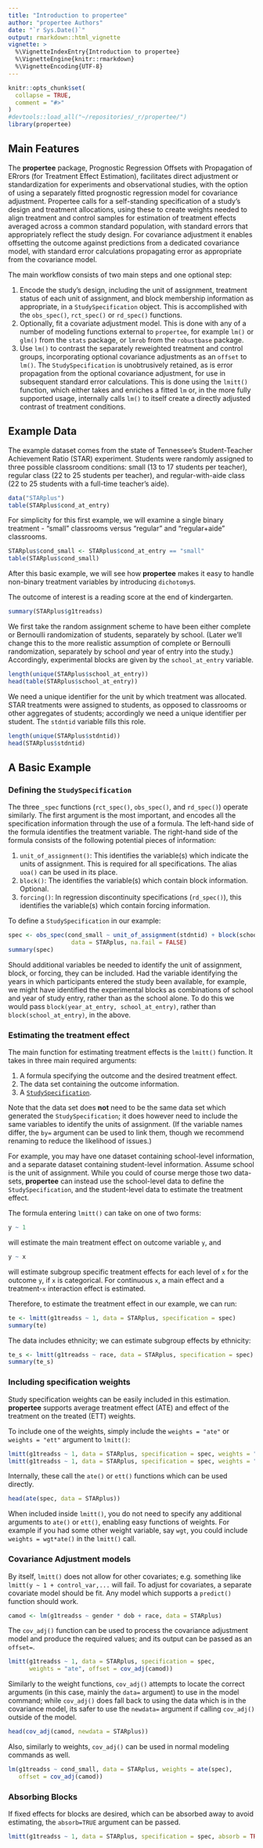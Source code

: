 ```yaml
---
title: "Introduction to propertee"
author: "propertee Authors"
date: "`r Sys.Date()`"
output: rmarkdown::html_vignette
vignette: >
  %\VignetteIndexEntry{Introduction to propertee}
  %\VignetteEngine{knitr::rmarkdown}
  %\VignetteEncoding{UTF-8}
---
```


```r
knitr::opts_chunk$set(
  collapse = TRUE,
  comment = "#>"
)
#devtools::load_all("~/repositories/_r/propertee/")
library(propertee)
```

## Main Features

The **propertee** package, Prognostic Regression Offsets with
Propagation of ERrors (for Treatment Effect Estimation), facilitates
direct adjustment or standardization for experiments and observational
studies, with the option of using a separately fitted prognostic
regression model for covariance adjustment. Propertee calls for a
self-standing specification of a study's design and treatment
allocations, using these to create weights needed to align treatment
and control samples for estimation of treatment effects averaged
across a common standard population, with standard errors that
appropriately reflect the study design. For covariance adjustment it
enables offsetting the outcome against predictions from a dedicated
covariance model, with standard error calculations propagating error
as appropriate from the covariance model.

The main workflow consists of two main steps and one optional step:

1. Encode the study's design, including the unit of assignment,
   treatment status of each unit of assignment, and block membership
   information as appropriate, in a `StudySpecification` object. This
   is accomplished with the `obs_spec()`, `rct_spec()` or `rd_spec()`
   functions.
2. Optionally, fit a covariate adjustment model.  This is done with
   any of a number of modeling functions external to `propertee`, for
   example `lm()` or `glm()` from the `stats` package, or `lmrob` from
   the `robustbase` package.
3. Use `lm()` to contrast the separately reweighted treatment and
   control groups, incorporating optional covariance adjustments as an
   `offset` to `lm()`. The `StudySpecification` is unobtrusively
   retained, as is error propagation from the optional covariance
   adjustment, for use in subsequent standard error calculations.
   This is done using the `lmitt()` function, which either takes and
   enriches a fitted `lm` or, in the more fully supported usage,
   internally calls `lm()` to itself create a directly adjusted
   contrast of treatment conditions.

## Example Data

The example dataset comes from the state of Tennessee's Student-Teacher
Achievement Ratio (STAR) experiment. Students were randomly assigned to three
possible classroom conditions: small (13 to 17 students per teacher), regular
class (22 to 25 students per teacher), and regular-with-aide class (22 to 25
students with a full-time teacher's aide).

```r
data("STARplus")
table(STARplus$cond_at_entry)
```

For simplicity for this first example, we will examine a single binary
treatment - "small" classrooms versus "regular" and "regular+aide" classrooms.

```r
STARplus$cond_small <- STARplus$cond_at_entry == "small"
table(STARplus$cond_small)
```

After this basic example, we will see how **propertee** makes it easy to handle
non-binary treatment variables by introducing `dichotomy`s.

The outcome of interest is a reading score at the end of kindergarten.

```r
summary(STARplus$g1treadss)
```



We first take the random assignment scheme to have been either complete or
Bernoulli randomization of students, separately by school. (Later we'll change this to the more realistic assumption of complete or Bernoulli randomization, separately by school *and* year of entry into the study.) Accordingly, experimental blocks are given by the `school_at_entry` variable.

```r
length(unique(STARplus$school_at_entry))
head(table(STARplus$school_at_entry))
```

We need a unique identifier for the unit by which treatment was allocated.  STAR treatments were assigned to students, as opposed to classrooms or other aggregates of students; accordingly we need a unique identifier per student. The  `stdntid` variable fills this role.

```r
length(unique(STARplus$stdntid))
head(STARplus$stdntid)
```

## A Basic Example

### Defining the `StudySpecification`

The three `_spec` functions (`rct_spec()`, `obs_spec()`, and `rd_spec()`)
operate similarly. The first argument is the most important, and encodes all the
specification information through the use of a formula. The left-hand side of
the formula identifies the treatment variable. The right-hand side of the
formula consists of the following potential pieces of information:

1. `unit_of_assignment()`: This identifies the variable(s) which indicate the
   units of assignment. This is required for all specifications. The alias
   `uoa()` can be used in its place.
2. `block()`: The identifies the variable(s) which contain block information.
   Optional.
3. `forcing()`: In regression discontinuity specifications (`rd_spec()`), this
   identifies the variable(s) which contain forcing information.

To define a `StudySpecification` in our example:

```r
spec <- obs_spec(cond_small ~ unit_of_assignment(stdntid) + block(school_at_entry),
                  data = STARplus, na.fail = FALSE)
summary(spec)
```

Should additional variables be needed to identify the unit of assignment,
block, or forcing, they can be included. Had the variable identifying the years in which participants entered the study been available, for example, we might have identified the experimental blocks as combinations of school and year of study entry, rather than as the school alone.  To do this we would pass `block(year_at_entry, school_at_entry)`, rather than `block(school_at_entry)`, in the above.

### Estimating the treatment effect

The main function for estimating treatment effects is the `lmitt()` function. It
takes in three main required arguments:

1. A formula specifying the outcome and the desired treatment effect.
2. The data set containing the outcome information.
3. A [`StudySpecification`](#defining-the-specification).

Note that the data set does **not** need to be the same data set which generated
the `StudySpecification`; it does however need to include the same variables to
identify the units of assignment. (If the variable names differ, the `by=`
argument can be used to link them, though we recommend renaming to reduce the
likelihood of issues.)

For example, you may have one dataset containing school-level information, and a
separate dataset containing student-level information. Assume school is the unit
of assignment. While you could of course merge those two data-sets,
**propertee** can instead use the school-level data to define the
`StudySpecification`, and the student-level data to estimate the treatment
effect.

The formula entering `lmitt()` can take on one of two forms:

```r
y ~ 1
```

will estimate the main treatment effect on outcome variable `y`, and

```r
y ~ x
```

will estimate subgroup specific treatment effects for each level of `x` for the
outcome `y`, if `x` is categorical. For continuous `x`, a main effect and a
treatment-`x` interaction effect is estimated.

Therefore, to estimate the treatment effect in our example, we can run:

```r
te <- lmitt(g1treadss ~ 1, data = STARplus, specification = spec)
summary(te)
```

The data includes ethnicity; we can estimate subgroup effects by ethnicity:

```r
te_s <- lmitt(g1treadss ~ race, data = STARplus, specification = spec)
summary(te_s)
```

### Including specification weights

Study specification weights can be easily included in this estimation.
**propertee** supports average treatment effect (ATE) and effect of the
treatment on the treated (ETT) weights.

To include one of the weights, simply include the `weights = "ate"` or
`weights = "ett"` argument to `lmitt()`:

```r
lmitt(g1treadss ~ 1, data = STARplus, specification = spec, weights = "ate")
lmitt(g1treadss ~ 1, data = STARplus, specification = spec, weights = "ett")
```

Internally, these call the `ate()` or `ett()` functions which can be used
directly.

```r
head(ate(spec, data = STARplus))
```

When included inside `lmitt()`, you do not need to specify any additional
arguments to `ate()` or `ett()`, enabling easy functions of weights. For example
if you had some other weight variable, say `wgt`, you could include `weights =
wgt*ate()` in the `lmitt()` call.

### Covariance Adjustment models

By itself, `lmitt()` does not allow for other covariates; e.g. something like
`lmitt(y ~ 1 + control_var,...` will fail. To adjust for covariates, a separate
covariate model should be fit. Any model which supports a `predict()` function
should work.

```r
camod <- lm(g1treadss ~ gender * dob + race, data = STARplus)
```

The `cov_adj()` function can be used to process the covariance adjustment model
and produce the required values; and its output can be passed as an `offset=`.

```r
lmitt(g1treadss ~ 1, data = STARplus, specification = spec,
      weights = "ate", offset = cov_adj(camod))
```

Similarly to the weight functions, `cov_adj()` attempts to locate the correct
arguments (in this case, mainly the `data=` argument) to use in the model
command; while `cov_adj()` does fall back to using the data which is in the
covariance model, its safer to use the `newdata=` argument if calling
`cov_adj()` outside of the model.

```r
head(cov_adj(camod, newdata = STARplus))
```

Also, similarly to weights, `cov_adj()` can be used in normal modeling commands
as well.

```r
lm(g1treadss ~ cond_small, data = STARplus, weights = ate(spec),
   offset = cov_adj(camod))
```

### Absorbing Blocks

If fixed effects for blocks are desired, which can be absorbed away to avoid
estimating, the `absorb=TRUE` argument can be passed.

```r
lmitt(g1treadss ~ 1, data = STARplus, specification = spec, absorb = TRUE)
```
